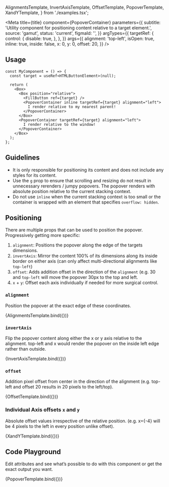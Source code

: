 

  AlignmentsTemplate,
  InvertAxisTemplate,
  OffsetTemplate,
  PopoverTemplate,
  XandYTemplate,
} from './examples.tsx';

<Meta
  title={title}
  component={PopoverContainer}
  parameters={{
    subtitle:
      'Utility component for positioning content relative to a target element.',
    source: 'gamut',
    status: 'current',
    figmaId: '',
  }}
  argTypes={{
    targetRef: {
      control: {
        disable: true,
      },
    },
  }}
  args={{
    alignment: 'top-left',
    isOpen: true,
    inline: true,
    inside: false,
    x: 0,
    y: 0,
    offset: 20,
  }}
/>

## Usage

```tsx
const MyComponent = () => {
  const target = useRef<HTMLButtonElement>(null);

  return (
    <Box>
      <Box position="relative">
        <FillButton ref={target} />
        <PopoverContainer inline targetRef={target} alignment="left">
          I render relative to my nearest parent!
        </PopoverContainer>
      </Box>
      <PopoverContainer targetRef={target} alignment="left">
        I render relative to the window!
      </PopoverContainer>
    </Box>
  );
};
```

## Guidelines

- It is only responsible for positioning its content and does not include any styles for its content.
- Use the `g` prop to ensure that scrolling and resizing do not result in unnecessary rerenders / jumpy popovers. The popover renders with absolute position relative to the current stacking context.
- Do not use `inline` when the current stacking context is too small or the container is wrapped with an element that specifies `overflow: hidden`.

## Positioning

There are multiple props that can be used to position the popover. Progressively getting more specific:

1. `alignment`: Positions the popover along the edge of the targets dimensions.
2. `invertAxis`: Mirror the content 100% of its dimensions along its inside border on either axis (can only affect multi-directional alignments like `top-left`)
3. `offset`: Adds addition offset in the direction of the `alignment` (e.g. 30 and `top-left` will move the popover 30px to the top and left.
4. `x` + `y`: Offset each axis individually if needed for more surgical control.

### `alignment`

Position the popover at the exact edge of these coordinates.

<Canvas>
  <Story name="Alignment">{AlignmentsTemplate.bind({})}</Story>
</Canvas>

### `invertAxis`

Flip the popover content along either the x or y axis relative to the alignment. top-left and x would render the popover on the inside left edge rather than outside.

<Canvas>
  <Story name="Invert Axis">{InvertAxisTemplate.bind({})}</Story>
</Canvas>

### `offset`

Addition pixel offset from center in the direction of the alignment (e.g. top-left and offset 20 results in 20 pixels to the left/top).

<Canvas>
  <Story name="Offset" args={{ offset: 50 }}>
    {OffsetTemplate.bind({})}
  </Story>
</Canvas>

### Individual Axis offsets `x` and `y`

Absolute offset values irrespective of the relative position. (e.g. x={-4} will be 4 pixels to the left in every position unlike offset).

<Canvas>
  <Story name="X and Y" args={{ x: -50, y: -50, offset: 0 }}>
    {XandYTemplate.bind({})}
  </Story>
</Canvas>

## Code Playground

Edit attributes and see what’s possible to do with this component or get the exact output you want.

<Canvas>
  <Story name="Popover">{PopoverTemplate.bind({})}</Story>
</Canvas>

<PropsTable story="Popover" />
